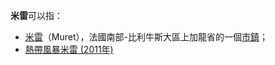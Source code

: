 '''米雷'''可以指：
*[[米雷|米雷]]（Muret），法國南部-比利牛斯大區上加龍省的一個[[市镇_(法国)|市鎮]]；
* [[熱帶風暴米雷_(2011年)|熱帶風暴米雷 (2011年)]]
{{Disambig|Cat=二字譯名消歧義}}